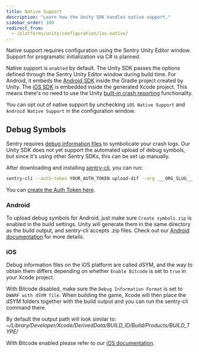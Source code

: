```yaml
---
title: Native Support
description: "Learn how the Unity SDK handles native support."
sidebar_order: 100
redirect_from:
  - /platforms/unity/configuration/ios-native/
---
```


<Note>

Native support requires configuration using the Sentry Unity Editor window. Support for programatic initialization via C# is planned.

</Note>

Native support is `enabled` by default. The Unity SDK passes the options defined through the Sentry Unity Editor window during build time. For Android, it embeds the [Android SDK](/platforms/android/) inside the Gradle project created by Unity. The [iOS SDK](/platforms/apple/guides/ios/) is embedded inside the generated Xcode project. This means there's no need to use the Unity [built-in crash reporting](https://docs.unity3d.com/ScriptReference/CrashReport.html) functionality.

You can opt out of native support by unchecking `iOS Native Support` and `Android Native Support` in the configuration window.

## Debug Symbols

Sentry requires [debug information files](/platforms/android/data-management/debug-files/) to symbolicate your crash logs. Our Unity SDK does not yet support the automated upload of debug symbols, but since it's using other Sentry SDKs, this can be set up manually.

After downloading and installing [sentry-cli](/product/cli/installation/), you can run:

```bash
sentry-cli --auth-token YOUR_AUTH_TOKEN upload-dif --org ___ORG_SLUG___ --project ___PROJECT_SLUG___ PATH_TO_SYMBOLS
```

<Note>

You can [create the Auth Token here](https://sentry.io/api/).

</Note>

### Android

To upload debug symbols for Android, just make sure `Create symbols.zip` is enabled in the build settings. Unity will generate them in the same directory as the build output, and sentry-cli accepts .zip files. Check out our [Android documentation](/platforms/android/proguard/) for more details.

### iOS

Debug information files on the iOS platform are called dSYM, and the way to obtain them differs depending on whether `Enable Bitcode` is set to `true` in your Xcode project.

With Bitcode disabled, make sure the `Debug Information Format` is set to `DWARF with dSYM file`. When building the game, Xcode will then place the dSYM folders together with the build output and you can run the sentry-cli command there.

<Note>

By default the output path will look similar to: _~/Library/Developer/Xcode/DerivedData/BUILD_ID/Build/Products/BUILD_TYPE/_

</Note>

With Bitcode enabled please refer to our [iOS documentation](/platforms/apple/guides/ios/dsym/).
